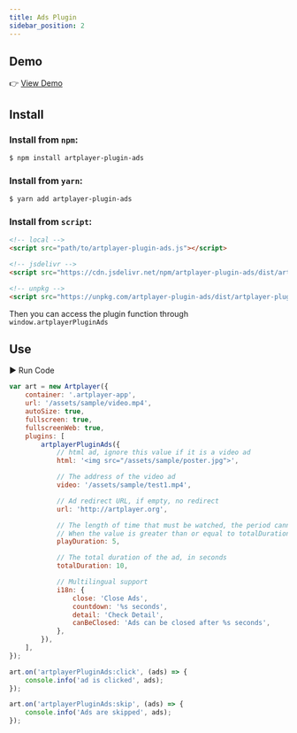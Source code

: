 ```yaml
---
title: Ads Plugin
sidebar_position: 2
---
```


## Demo

👉 [View Demo](https://artplayer.org/?libs=./uncompiled/artplayer-plugin-ads/index.js&example=ads)

## Install

### Install from `npm`:

```bash
$ npm install artplayer-plugin-ads
```

### Install from `yarn`:

```bash
$ yarn add artplayer-plugin-ads
```

### Install from `script`:

```html
<!-- local -->
<script src="path/to/artplayer-plugin-ads.js"></script>

<!-- jsdelivr -->
<script src="https://cdn.jsdelivr.net/npm/artplayer-plugin-ads/dist/artplayer-plugin-ads.js"></script>

<!-- unpkg -->
<script src="https://unpkg.com/artplayer-plugin-ads/dist/artplayer-plugin-ads.js"></script>
```

Then you can access the plugin function through `window.artplayerPluginAds`

## Use

<div className="run-code" data-libs="./uncompiled/artplayer-plugin-ads/index.js">
    ▶ Run Code
</div>

```js
var art = new Artplayer({
    container: '.artplayer-app',
    url: '/assets/sample/video.mp4',
    autoSize: true,
    fullscreen: true,
    fullscreenWeb: true,
    plugins: [
        artplayerPluginAds({
            // html ad, ignore this value if it is a video ad
            html: '<img src="/assets/sample/poster.jpg">',

            // The address of the video ad
            video: '/assets/sample/test1.mp4',

            // Ad redirect URL, if empty, no redirect
            url: 'http://artplayer.org',

            // The length of time that must be watched, the period cannot be skipped, the unit is seconds
            // When the value is greater than or equal to totalDuration, the ad cannot be closed early
            playDuration: 5,

            // The total duration of the ad, in seconds
            totalDuration: 10,

            // Multilingual support
            i18n: {
                close: 'Close Ads',
                countdown: '%s seconds',
                detail: 'Check Detail',
                canBeClosed: 'Ads can be closed after %s seconds',
            },
        }),
    ],
});

art.on('artplayerPluginAds:click', (ads) => {
    console.info('ad is clicked', ads);
});

art.on('artplayerPluginAds:skip', (ads) => {
    console.info('Ads are skipped', ads);
});
```
